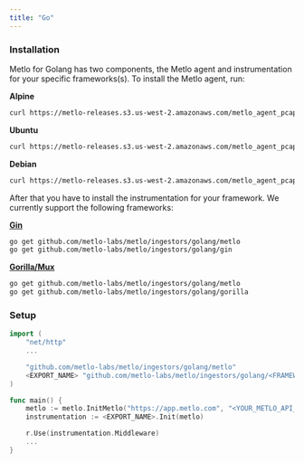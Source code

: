 ```yaml
---
title: "Go"
---
```


### Installation

Metlo for Golang has two components, the Metlo agent and instrumentation for
your specific frameworks(s). To install the Metlo agent, run:

**Alpine**

```bash Bash
curl https://metlo-releases.s3.us-west-2.amazonaws.com/metlo_agent_pcap_linux_amd64_alpine_0.1.1 > /usr/local/bin/metlo-agent
```

**Ubuntu**

```bash Bash
curl https://metlo-releases.s3.us-west-2.amazonaws.com/metlo_agent_pcap_linux_amd64_ubuntu_jammy.1.1 > /usr/local/bin/metlo-agent
```

**Debian**

```bash Bash
curl https://metlo-releases.s3.us-west-2.amazonaws.com/metlo_agent_pcap_linux_amd64_debian_bullseye_0.1.1 > /usr/local/bin/metlo-agent
```

After that you have to install the instrumentation for your framework. We
currently support the following frameworks:

**[Gin](https://github.com/gin-gonic/gin)**

```bash Bash
go get github.com/metlo-labs/metlo/ingestors/golang/metlo
go get github.com/metlo-labs/metlo/ingestors/golang/gin
```

**[Gorilla/Mux](https://github.com/gorilla/mux)**

```bash Bash
go get github.com/metlo-labs/metlo/ingestors/golang/metlo
go get github.com/metlo-labs/metlo/ingestors/golang/gorilla
```

### Setup

```go Go
import (
    "net/http"
    ...

    "github.com/metlo-labs/metlo/ingestors/golang/metlo"
    <EXPORT_NAME> "github.com/metlo-labs/metlo/ingestors/golang/<FRAMEWORK_NAME>"
)

func main() {
    metlo := metlo.InitMetlo("https://app.metlo.com", "<YOUR_METLO_API_KEY>")
    instrumentation := <EXPORT_NAME>.Init(metlo)

    r.Use(instrumentation.Middleware)
    ...
}
```
